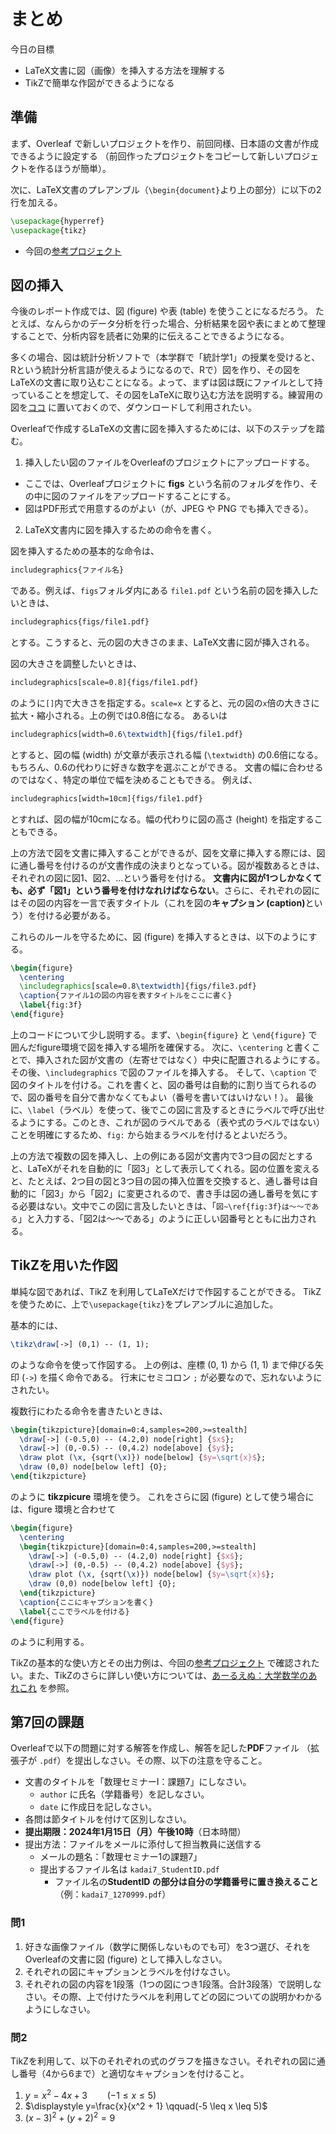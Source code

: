# まとめ

今日の目標

- LaTeX文書に図（画像）を挿入する方法を理解する
- TikZで簡単な作図ができるようになる

## 準備

まず、Overleaf で新しいプロジェクトを作り、前回同様、日本語の文書が作成できるように設定する
（前回作ったプロジェクトをコピーして新しいプロジェクトを作るほうが簡単）。

次に、LaTeX文書のプレアンブル（`\begin{document}`より上の部分）に以下の2行を加える。
```tex
\usepackage{hyperref}
\usepackage{tikz}
```

- 今回の[参考プロジェクト](https://www.overleaf.com/read/dnkhjpzxrsww#95f183)


## 図の挿入

今後のレポート作成では、図 (figure) や表 (table) を使うことになるだろう。
たとえば、なんらかのデータ分析を行った場合、分析結果を図や表にまとめて整理することで、分析内容を読者に効果的に伝えることできるようになる。

多くの場合、図は統計分析ソフトで（本学群で「統計学1」の授業を受けると、Rという統計分析言語が使えるようになるので、Rで）図を作り、その図をLaTeXの文書に取り込むことになる。よって、まずは図は既にファイルとして持っていることを想定して、その図をLaTeXに取り込む方法を説明する。練習用の図を[ココ](https://drive.google.com/drive/folders/1--M-ocPe65QdJWTm10F3VcQsT4YAAI8t?usp=sharing) に置いておくので、ダウンロードして利用されたい。

Overleafで作成するLaTeXの文書に図を挿入するためには、以下のステップを踏む。

1. 挿入したい図のファイルをOverleafのプロジェクトにアップロードする。
  - ここでは、Overleafプロジェクトに **figs** という名前のフォルダを作り、その中に図のファイルをアップロードすることにする。
  - 図はPDF形式で用意するのがよい（が、JPEG や PNG でも挿入できる）。
  
2. LaTeX文書内に図を挿入するための命令を書く。

図を挿入するための基本的な命令は、
```tex
includegraphics{ファイル名}
```
である。例えば、`figs`フォルダ内にある `file1.pdf` という名前の図を挿入したいときは、
```tex
includegraphics{figs/file1.pdf}
```
とする。こうすると、元の図の大きさのまま、LaTeX文書に図が挿入される。

図の大きさを調整したいときは、
```tex
includegraphics[scale=0.8]{figs/file1.pdf}
```
のように`[]`内で大きさを指定する。`scale=x` とすると、元の図の`x`倍の大きさに拡大・縮小される。上の例では0.8倍になる。
あるいは
```tex
includegraphics[width=0.6\textwidth]{figs/file1.pdf}
```
とすると、図の幅 (width) が文章が表示される幅 (`\textwidth`) の0.6倍になる。もちろん、0.6の代わりに好きな数字を選ぶことができる。
文書の幅に合わせるのではなく、特定の単位で幅を決めることもできる。
例えば、
```tex
includegraphics[width=10cm]{figs/file1.pdf}
```
とすれば、図の幅が10cmになる。幅の代わりに図の高さ (height) を指定することもできる。


上の方法で図を文書に挿入することができるが、図を文章に挿入する際には、図に通し番号を付けるのが文書作成の決まりとなっている。図が複数あるときは、それぞれの図に図1、図2、$\dots$という番号を付ける。 **文書内に図が1つしかなくても、必ず「図1」という番号を付けなれけばならない**。さらに、それぞれの図にはその図の内容を一言で表すタイトル（これを図の**キャプション (caption)**という）を付ける必要がある。

これらのルールを守るために、図 (figure) を挿入するときは、以下のようにする。
```tex
\begin{figure}
  \centering
  \includegraphics[scale=0.8\textwidth]{figs/file3.pdf}
  \caption{ファイル1の図の内容を表すタイトルをここに書く}
  \label{fig:3f}
\end{figure}
```
上のコードについて少し説明する。まず、`\begin{figure}` と `\end{figure}` で囲んだfigure環境で図を挿入する場所を確保する。
次に、`\centering` と書くことで、挿入された図が文書の（左寄せではなく）中央に配置されるようにする。その後、`\includegraphics` で図のファイルを挿入する。
そして、`\caption` で図のタイトルを付ける。これを書くと、図の番号は自動的に割り当てられるので、図の番号を自分で書かなくてもよい（番号を書いてはいけない！）。
最後に、`\label`（ラベル）を使って、後でこの図に言及するときにラベルで呼び出せるようにする。このとき、これが図のラベルである（表や式のラベルではない）ことを明確にするため、`fig:` から始まるラベルを付けるとよいだろう。

上の方法で複数の図を挿入し、上の例にある図が文書内で3つ目の図だとすると、LaTeXがそれを自動的に「図3」として表示してくれる。図の位置を変えると、たとえば、2つ目の図と3つ目の図の挿入位置を交換すると、通し番号は自動的に「図3」から「図2」に変更されるので、書き手は図の通し番号を気にする必要はない。文中でこの図に言及したいときは、「`図~\ref{fig:3f}は〜〜である`」と入力する、「図2は〜〜である」のように正しい図番号とともに出力される。


## TikZを用いた作図

単純な図であれば、TikZ を利用してLaTeXだけで作図することができる。
TikZを使うために、上で`\usepackage{tikz}`をプレアンブルに追加した。

基本的には、
```tex
\tikz\draw[->] (0,1) -- (1, 1);
```
のような命令を使って作図する。
上の例は、座標 (0, 1) から (1, 1) まで伸びる矢印 (`->`) を描く命令である。
行末にセミコロン `;` が必要なので、忘れないようにされたい。

複数行にわたる命令を書きたいときは、
```tex
\begin{tikzpicture}[domain=0:4,samples=200,>=stealth]
  \draw[->] (-0.5,0) -- (4.2,0) node[right] {$x$};
  \draw[->] (0,-0.5) -- (0,4.2) node[above] {$y$};
  \draw plot (\x, {sqrt(\x)}) node[below] {$y=\sqrt{x}$};
  \draw (0,0) node[below left] {O};
\end{tikzpicture}
```
のように **tikzpicure** 環境を使う。
これをさらに図 (figure) として使う場合には、figure 環境と合わせて
```tex
\begin{figure}
  \centering
  \begin{tikzpicture}[domain=0:4,samples=200,>=stealth]
    \draw[->] (-0.5,0) -- (4.2,0) node[right] {$x$};
    \draw[->] (0,-0.5) -- (0,4.2) node[above] {$y$};
    \draw plot (\x, {sqrt(\x)}) node[below] {$y=\sqrt{x}$};
    \draw (0,0) node[below left] {O};
  \end{tikzpicture}
  \caption{ここにキャプションを書く}
  \label{ここでラベルを付ける}
\end{figure}
```
のように利用する。

TikZの基本的な使い方とその出力例は、今回の[参考プロジェクト](https://www.overleaf.com/read/dnkhjpzxrsww#95f183) で確認されたい。また、TikZのさらに詳しい使い方については、[あーるえぬ：大学数学のあれこれ](https://math-note.xyz/latex/tikz/tikz-line/) を参照。


## 第7回の課題


Overleafで以下の問題に対する解答を作成し、解答を記した**PDF**ファイル （拡張子が `.pdf`）を提出しなさい。その際、以下の注意を守ること。

- 文書のタイトルを「数理セミナーI：課題7」にしなさい。
  - `author` に氏名（学籍番号）を記しなさい。
  - `date` に作成日を記しなさい。
- 各問は節タイトルを付けて区別しなさい。
- **提出期限：2024年1月15日（月）午後10時**（日本時間）
- 提出方法：ファイルをメールに添付して担当教員に送信する
  - メールの題名：「数理セミナー1の課題7」
  - 提出するファイル名は `kadai7_StudentID.pdf`
    - ファイル名の**StudentID の部分は自分の学籍番号に置き換えること**（例：`kadai7_1270999.pdf`）
    

### 問1 {-}

1. 好きな画像ファイル（数学に関係しないものでも可）を3つ選び、それをOverleafの文書に図 (figure) として挿入しなさい。
2. それぞれの図にキャプションとラベルを付けなさい。
3. それぞれの図の内容を1段落（1つの図につき1段落。合計3段落）で説明しなさい。その際、上で付けたラベルを利用してどの図についての説明かわかるようにしなさい。

### 問2 {-}

TikZを利用して、以下のそれぞれの式のグラフを描きなさい。それぞれの図に通し番号（4から6まで）と適切なキャプションを付けること。

1. $y = x^2 - 4x + 3 \qquad(-1 \leq x \leq 5)$
2. $\displaystyle y=\frac{x}{x^2 + 1} \qquad(-5 \leq x \leq 5)$
3. $(x - 3)^2 + (y + 2)^2 = 9$


